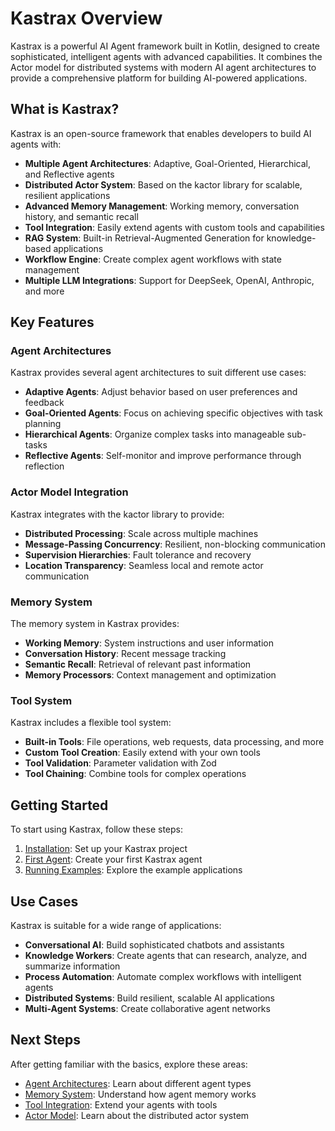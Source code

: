 # Kastrax Overview

Kastrax is a powerful AI Agent framework built in Kotlin, designed to create sophisticated, intelligent agents with advanced capabilities. It combines the Actor model for distributed systems with modern AI agent architectures to provide a comprehensive platform for building AI-powered applications.

## What is Kastrax?

Kastrax is an open-source framework that enables developers to build AI agents with:

- **Multiple Agent Architectures**: Adaptive, Goal-Oriented, Hierarchical, and Reflective agents
- **Distributed Actor System**: Based on the kactor library for scalable, resilient applications
- **Advanced Memory Management**: Working memory, conversation history, and semantic recall
- **Tool Integration**: Easily extend agents with custom tools and capabilities
- **RAG System**: Built-in Retrieval-Augmented Generation for knowledge-based applications
- **Workflow Engine**: Create complex agent workflows with state management
- **Multiple LLM Integrations**: Support for DeepSeek, OpenAI, Anthropic, and more

## Key Features

### Agent Architectures

Kastrax provides several agent architectures to suit different use cases:

- **Adaptive Agents**: Adjust behavior based on user preferences and feedback
- **Goal-Oriented Agents**: Focus on achieving specific objectives with task planning
- **Hierarchical Agents**: Organize complex tasks into manageable sub-tasks
- **Reflective Agents**: Self-monitor and improve performance through reflection

### Actor Model Integration

Kastrax integrates with the kactor library to provide:

- **Distributed Processing**: Scale across multiple machines
- **Message-Passing Concurrency**: Resilient, non-blocking communication
- **Supervision Hierarchies**: Fault tolerance and recovery
- **Location Transparency**: Seamless local and remote actor communication

### Memory System

The memory system in Kastrax provides:

- **Working Memory**: System instructions and user information
- **Conversation History**: Recent message tracking
- **Semantic Recall**: Retrieval of relevant past information
- **Memory Processors**: Context management and optimization

### Tool System

Kastrax includes a flexible tool system:

- **Built-in Tools**: File operations, web requests, data processing, and more
- **Custom Tool Creation**: Easily extend with your own tools
- **Tool Validation**: Parameter validation with Zod
- **Tool Chaining**: Combine tools for complex operations

## Getting Started

To start using Kastrax, follow these steps:

1. [Installation](./installation.mdx): Set up your Kastrax project
2. [First Agent](./first-agent.mdx): Create your first Kastrax agent
3. [Running Examples](./examples.mdx): Explore the example applications

## Use Cases

Kastrax is suitable for a wide range of applications:

- **Conversational AI**: Build sophisticated chatbots and assistants
- **Knowledge Workers**: Create agents that can research, analyze, and summarize information
- **Process Automation**: Automate complex workflows with intelligent agents
- **Distributed Systems**: Build resilient, scalable AI applications
- **Multi-Agent Systems**: Create collaborative agent networks

## Next Steps

After getting familiar with the basics, explore these areas:

- [Agent Architectures](../agents/architectures.mdx): Learn about different agent types
- [Memory System](../memory/overview.mdx): Understand how agent memory works
- [Tool Integration](../tools/overview.mdx): Extend your agents with tools
- [Actor Model](../actor/overview.mdx): Learn about the distributed actor system
